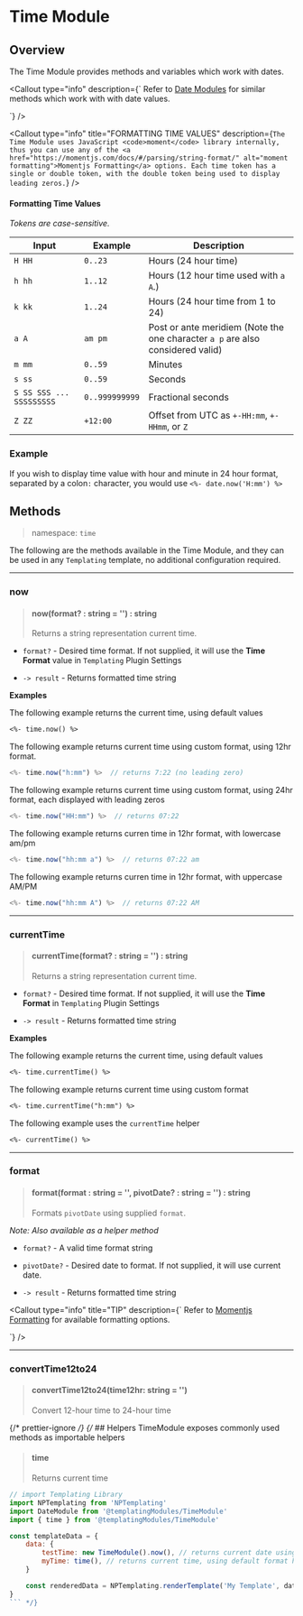 
# Time Module

## Overview

The Time Module provides methods and variables which work with dates.

<Callout
  type="info"
  description={`
Refer to <a href="templating-modules-date" alt="Date Module">Date Modules</a> for similar methods which work with with date values.
  
  `}
/>

<Callout
  type="info"
  title="FORMATTING TIME VALUES"
  description={`
The Time Module uses JavaScript <code>moment</code> library internally, thus you can use any of the <a href="https://momentjs.com/docs/#/parsing/string-format/" alt="moment formatting">Momentjs Formatting</a> options.
Each time token has a single or double token, with the double token being used to display leading zeros.
  `}
/>

#### Formatting Time Values

_Tokens are case-sensitive._

| Input                    | Example        | Description                                                                    |
| ------------------------ | -------------- | ------------------------------------------------------------------------------ |
| `H HH`                   | `0..23`        | Hours (24 hour time)                                                           |
| `h hh`                   | `1..12`        | Hours (12 hour time used with `a A`.)                                          |
| `k kk`                   | `1..24`        | Hours (24 hour time from 1 to 24)                                              |
| `a A`                    | `am pm`        | Post or ante meridiem (Note the one character `a p` are also considered valid) |
| `m mm`                   | `0..59`        | Minutes                                                                        |
| `s ss`                   | `0..59`        | Seconds                                                                        |
| `S SS SSS ... SSSSSSSSS` | `0..999999999` | Fractional seconds                                                             |
| `Z ZZ`                   | `+12:00`       | Offset from UTC as `+-HH:mm`, `+-HHmm`, or `Z`                                 |

### Example

If you wish to display time value with hour and minute in 24 hour format, separated by a colon`:` character, you would use `<%- date.now('H:mm') %>`

## Methods

> namespace: `time`

The following are the methods available in the Time Module, and they can be used in any `Templating` template, no additional configuration required.

---

### now

> #### now(format? : string = '') : string
>
> Returns a string representation current time.

- `format?` - Desired time format. If not supplied, it will use the **Time Format** value in `Templating` <Link href="templating-settings" alt="Plugin Settings"> Plugin Settings </Link >

- `-> result` - Returns formatted time string

**Examples**

The following example returns the current time, using default values

```markdown
<%- time.now() %>
```

The following example returns current time using custom format, using 12hr format.

```javascript
<%- time.now("h:mm") %>  // returns 7:22 (no leading zero)
```

The following example returns current time using custom format, using 24hr format, each displayed with leading zeros

```javascript
<%- time.now("HH:mm") %>  // returns 07:22
```

The following example returns curren time in 12hr format, with lowercase am/pm

```javascript
<%- time.now("hh:mm a") %>  // returns 07:22 am
```

The following example returns curren time in 12hr format, with uppercase AM/PM

```javascript
<%- time.now("hh:mm A") %>  // returns 07:22 AM
```

---

### currentTime

> #### currentTime(format? : string = '') : string
>
> Returns a string representation current time.

- `format?` - Desired time format. If not supplied, it will use the **Time Format** in `Templating` <Link href="templating-settings" alt="Plugin Settings"> Plugin Settings </Link >

- `-> result` - Returns formatted time string

**Examples**

The following example returns the current time, using default values

```markdown
<%- time.currentTime() %>
```

The following example returns current time using custom format

```markdown
<%- time.currentTime("h:mm") %>
```

The following example uses the `currentTime` helper

```markdown
<%- currentTime() %>
```

---

### format

> #### format(format : string = '', pivotDate? : string = '') : string
>
> Formats `pivotDate` using supplied `format`.

_Note: Also available as a <Link href="templating-modules-helpers"> helper method </Link >_

- `format?` - A valid time format string
- `pivotDate?` - Desired date to format. If not supplied, it will use current date.

- `-> result` - Returns formatted time string

<Callout
  type="info"
  title="TIP"
  description={`
Refer to <a href="https://momentjs.com/docs/#/parsing/string-format/" alt="moment formatting">Momentjs Formatting</a> for available formatting options.
  
  `}
/>

---

### convertTime12to24

> #### convertTime12to24(time12hr: string = '')
>
> Convert 12-hour time to 24-hour time

{/* prettier-ignore */}
{/* ## Helpers
TimeModule exposes commonly used methods as importable helpers

> #### time
>
> Returns current time

````javascript
// import Templating Library
import NPTemplating from 'NPTemplating'
import DateModule from '@templatingModules/TimeModule'
import { time } from '@templatingModules/TimeModule'

const templateData = {
	data: {
		testTime: new TimeModule().now(), // returns current date using .now module method
		myTime: time(), // returns current time, using default format h:mm A
	}

	const renderedData = NPTemplating.renderTemplate('My Template', data)
}
``` */}
````

